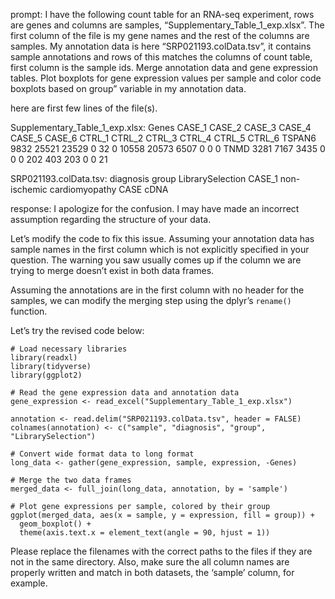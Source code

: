 prompt:
I have the following count table for an RNA-seq experiment, rows are genes and columns are samples, "Supplementary_Table_1_exp.xlsx". The first column of the file is my gene names and the rest of the columns are samples. My annotation data is here  "SRP021193.colData.tsv", it contains sample annotations and rows of this matches the columns of count table, first column is the sample ids. Merge annotation data and gene expression tables. Plot boxplots for gene expression values per sample and color code boxplots based on group" variable in my annotation data.

here are first few lines of the file(s).

Supplementary_Table_1_exp.xlsx:
Genes	CASE_1	CASE_2	CASE_3	CASE_4	CASE_5	CASE_6	CTRL_1	CTRL_2	CTRL_3	CTRL_4	CTRL_5	CTRL_6
TSPAN6	9832	25521	23529	0	32	0	10558	20573	6507	0	0	 0
TNMD	3281	 7167	 3435	0	 0	0	  202	  403	 203	0	0	21


SRP021193.colData.tsv:
	diagnosis	group	LibrarySelection
CASE_1	non-ischemic cardiomyopathy	CASE	cDNA


response:
I apologize for the confusion. I may have made an incorrect assumption regarding the structure of your data. 

Let's modify the code to fix this issue. 
Assuming your annotation data has sample names in the first column which is not explicitly specified in your question. The warning you saw usually comes up if the column we are trying to merge doesn't exist in both data frames. 

Assuming the annotations are in the first column with no header for the samples, we can modify the merging step using the dplyr's `rename()` function. 

Let's try the revised code below:

```
# Load necessary libraries
library(readxl)
library(tidyverse)
library(ggplot2)

# Read the gene expression data and annotation data
gene_expression <- read_excel("Supplementary_Table_1_exp.xlsx")

annotation <- read.delim("SRP021193.colData.tsv", header = FALSE)
colnames(annotation) <- c("sample", "diagnosis", "group", "LibrarySelection")

# Convert wide format data to long format
long_data <- gather(gene_expression, sample, expression, -Genes)

# Merge the two data frames
merged_data <- full_join(long_data, annotation, by = 'sample')

# Plot gene expressions per sample, colored by their group
ggplot(merged_data, aes(x = sample, y = expression, fill = group)) +
  geom_boxplot() +
  theme(axis.text.x = element_text(angle = 90, hjust = 1))
```
Please replace the filenames with the correct paths to the files if they are not in the same directory. Also, make sure the all column names are properly written and match in both datasets, the 'sample' column, for example.
